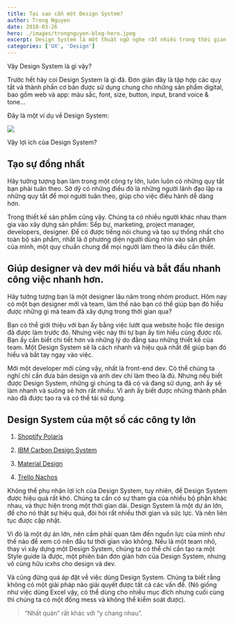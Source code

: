 ```yaml
---
title: Tại sao cần một Design System?
author: Trong Nguyen
date: 2018-03-26
hero: ./images/trongnguyen-blog-hero.jpeg
excerpt: Design System là một thuật ngữ nghe rất nhiều trong thời gian gần đây. Người ta bàn tán rất nhiều về nó, nhiều công ty lớn xây dựng Design System của mình rồi chia sẽ với cộng đồng. Mọi người đua nhau viết về How to tạo Design System.
categories: ['UX', 'Design']
---
```


Vậy Design System là gì vậy?

Trước hết hãy coi Design System là gì đã. Đơn giản đây là tập hợp các quy tắt và thành phần cơ bản được sử dụng chung cho những sản phẩm digital, bao gồm web và app: màu sắc, font, size, button, input, brand voice &amp; tone…

Đây là một ví dụ về Design System:

<div class="Image__Small">
  <img src="https://66.media.tumblr.com/d74a1d52c00eba35f0e1599494cbd5ba/tumblr_inline_p66qf0FVVF1r2iqwn_540.png" />
</div>

Vậy lợi ích của Design System?

## **Tạo sự đồng nhất**

Hãy tưởng tượng bạn làm trong một công ty lớn, luôn luôn có những quy tắt bạn phải tuân theo. Sở dỹ có những điều đó là những người lãnh đạo lập ra những quy tắt để mọi người tuân theo, giúp cho việc điều hành dễ dàng hơn.

Trong thiết kế sản phẩm cũng vậy. Chúng ta có nhiều người khác nhau tham gia vào xây dựng sản phẩm: Sếp bự, marketing, project manager, developers, designer. Để có được tiếng nói chung và tạo sự thống nhất cho toàn bộ sản phẩm, nhất là ở phương diện người dùng nhìn vào sản phẩm của mình, một quy chuẩn chung để mọi người làm theo là điều cần thiết.

## **Giúp designer và dev mới hiểu và bắt đầu nhanh công việc nhanh hơn.**

Hãy tưởng tượng bạn là một designer lâu năm trong nhóm product. Hôm nay có một bạn designer mới và team, làm thế nào bạn có thể giúp bạn đó hiểu được những gì mà team đã xây dựng trong thời gian qua?

Bạn có thể giới thiệu với bạn ấy bằng việc lướt qua website hoặc file design đã được làm trước đó. Nhưng việc này thì tự bạn ấy tìm hiểu cũng được rồi. Bạn ấy cần biết chi tiết hơn và những lý do đằng sau những thiết kế của team. Một Design System sẽ là cách nhanh và hiệu quả nhất để giúp bạn đó hiểu và bắt tay ngay vào việc.

Mới một developer mới cũng vậy, nhất là front-end dev. Có thể chúng ta nghĩ chỉ cần đưa bản design và anh dev chỉ làm theo là đủ. Nhưng nếu biết được Design System, những gì chúng ta đã có và đang sử dụng, anh ấy sẽ làm nhanh và suông sẻ hơn rất nhiều. Vì anh ấy biết được những thành phần nào đã được tạo ra và có thể tái sử dụng.

## **Design System của một số các công ty lớn**

1.  [Shoptify Polaris](https://polaris.shopify.com/)

2.  [IBM Carbon Design System](http://carbondesignsystem.com/)

3.  [Material Design](https://material.io/guidelines/#introduction-principles)

4.  [Trello Nachos](https://design.trello.com/)

Không thể phụ nhận lợi ích của Design System, tuy nhiên, để Design System được hiệu quả rất khó. Chúng ta cần có sự tham gia của nhiều bộ phận khác nhau, và thực hiện trong một thời gian dài. Design System là một dự án lớn, để cho nó thật sự hiệu quả, đòi hỏi rất nhiều thời gian và sức lực. Và nên liên tục được cập nhật.

Vì đó là một dự án lớn, nên cầm phải quan tâm đến nguồn lực của mình như thế nào để xem có nên đầu tư thời gian vào không. Nếu là một team nhỏ, thay vì xây dựng một Design System, chúng ta có thể chỉ cần tạo ra một Style guide là được, một phiên bản đơn giản hơn của Design System, nhưng vô cùng hữu icxhs cho design và dev.

Và cũng đừng quá áp đặt về việc dùng Design System. Chúng ta biết rằng không có một giải pháp nào giải quyết được tất cả các vấn đề. (Nó giống như việc dùng Excel vậy, có thể dùng cho nhiều mục đích nhưng cuối cùng thì chúng ta có một đống mess và không thể kiểm soát được).
> “Nhất quán” rất khác với “y chang nhau”.

